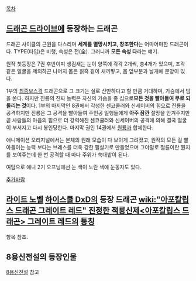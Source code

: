 {{{+1 眞龍}}}

[[목차]]

== [[드래곤 드라이브]]에 등장하는 드래곤 ==
드래곤 사이클의 근원을 다스리며 '''세계를 멸망시키고, 창조한다'''는 어마어마한 드래곤이다. TYPE(타입)은 비행, 속성은 전(全). 그러니까 '''모든 속성 다'''라는 얘기.

원작 첫등장은 7권 후반이며 생김새는 눈이 양쪽에 각각 2개씩, 총4개가 있으며, 조각 같은 얼굴을 제외하곤 나머지 몸은 칡흑 같이 새까맣고, 몸 앞부분과 날개에 문양이 있다.

1부의 [[최종보스]]격 드래곤으로 그 크기는 실로 산만하다고 할 만큼 거대하며, 가슴에서 빔을 쏜다. 하지만 진룡의 진짜 능력은 자신의 가슴을 중 심으로'''모든 것을 빨아들여 무로 되돌리는 것'''이다. 1부의 마지막인 8권에서 각성한 센코쿨러와 신세이버의 힘으로 진룡을 공격하지만 진룡은 그 공격을 빨아들여 주인공 일행들에게 '''아주 잠깐''' 절망을 안겨주지만 곧 사람들의 마음의 힘으로 더 강력해진 센코쿨러와 신세이버의 공격에 의해 결국 얼굴이 부서지고 다시 봉인당한다.
마지막 권인 14권에서 [[원룡]]과 합체한다.

애니메이션 오리지널에서는 본체의 원래 모습이 다 보이게 그려졌고, 원작의 모든 걸 빨아들이는 능력 보다는 브레스를 더욱 강한 필살기로 만들었으며 그야말로 절륜이란 뭔지를 보여주는데 한 번 공격할 때 마다 주위가 쑥대밭이 된다.

여담으로 애니 2기 오프닝에선 눈 색이 노란 색에 눈동자도 있다.

[[추가바람]]

== [[라이트 노벨]] [[하이스쿨 DxD]]의 등장 드래곤 [[wiki:"아포칼립스 드래곤 그레이트 레드" 진정한 적룡신제<아포칼립스 드래곤> 그레이트 레드]]의 [[통칭]] ==
항목 참조.


== 8용신전설의 등장인물 ==
[[8용신전설]] 참고
